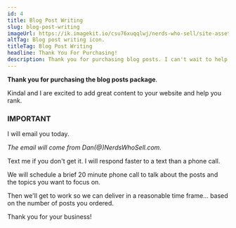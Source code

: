```yaml
---
id: 4
title: Blog Post Writing
slug: blog-post-writing
imageUrl: https://ik.imagekit.io/csu76xuqqlwj/nerds-who-sell/site-assets/blog-post-writing-card_PbXHptGAd.png?ik-sdk-version=javascript-1.4.3"
altTag: Blog post writing icon.
titleTag: Blog Post Writing
headline: Thank You For Purchasing!
description: Thank you for purchasing blog posts. I can't wait to help add great content to your website.
---
```



**Thank you for purchasing the blog posts package**.

Kindal and I are excited to add great content to your website and help you rank.

### IMPORTANT

I will email you today.

_The email will come from Dan(@)NerdsWhoSell.com._

Text me if you don't get it. I will respond faster to a text than a phone call.

We will schedule a brief 20 minute phone call to talk about the posts and the topics you want to focus on.

Then we'll get to work so we can deliver in a reasonable time frame... based on the number of posts you ordered.

Thank you for your business!
